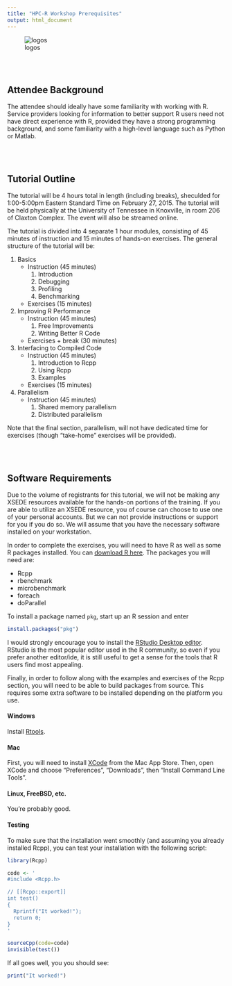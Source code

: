```yaml
---
title: "HPC-R Workshop Prerequisites"
output: html_document
---
```



![logos](logos/logos.png)


<br><br>

## Attendee Background

The attendee should ideally have some familiarity with working with R.  Service providers looking for information to better support R users need not have direct experience with R, provided they have a strong programming background, and some familiarity with a high-level language such as Python or Matlab.



<br><br>

## Tutorial Outline

The tutorial will be 4 hours total in length (including breaks), sheculded for 1:00-5:00pm Eastern Standard Time on February 27, 2015.  The tutorial will be held physically at the University of Tennessee in Knoxville, in room 206 of Claxton Complex.  The event will also be streamed online.

The tutorial is divided into 4 separate 1 hour modules, consisting of 45 minutes of instruction and 15 minutes of hands-on exercises.  The general structure of the tutorial will be:

1.  Basics
    * Instruction (45 minutes)
        1. Introduction
        2. Debugging
        3. Profiling
        4. Benchmarking
    * Exercises (15 minutes)

2. Improving R Performance
    * Instruction (45 minutes)
        1. Free Improvements
        2. Writing Better R Code
    * Exercises + break (30 minutes)

3. Interfacing to Compiled Code
    * Instruction (45 minutes)
        1. Introduction to Rcpp
        2. Using Rcpp
        3. Examples
    * Exercises (15 minutes)

4.  Parallelism
    * Instruction (45 minutes)
        1. Shared memory parallelism
        2. Distributed parallelism

Note that the final section, parallelism, will not have dedicated time for exercises (though "take-home" exercises will be provided).

<br><br>



## Software Requirements

Due to the volume of registrants for this tutorial, we will not be making any XSEDE resources available for the hands-on portions of the training.  If you are able to utilize an XSEDE resource, you of course can choose to use one of your personal accounts.  But we can not provide instructions or support for you if you do so.  We will assume that you have the necessary software installed on your workstation.

In order to complete the exercises, you will need to have R as well as some R packages installed.  You can [download R here](http://cran.r-project.org).  The packages you will need are:

* Rcpp
* rbenchmark
* microbenchmark
* foreach
* doParallel

To install a package named `pkg`, start up an R session and enter 

```r
install.packages("pkg")
```

I would strongly encourage you to install the [RStudio Desktop editor](http://www.rstudio.com/products/rstudio/download/).  RStudio is the most popular editor used in the R community, so even if you prefer another editor/ide, it is still useful to get a sense for the tools that R users find most appealing.

Finally, in order to follow along with the examples and exercises of the Rcpp section, you will need to be able to build packages from source.  This requires some extra software to be installed depending on the platform you use.


#### Windows

Install [Rtools](http://cran.r-project.org/bin/windows/Rtools/).

#### Mac

First, you will need to install [XCode](http://itunes.apple.com/us/app/xcode/id497799835?mt=12) from the Mac App Store.  Then, open XCode and choose "Preferences", "Downloads", then "Install Command Line Tools".

#### Linux, FreeBSD, etc.

You're probably good.


#### Testing 

To make sure that the installation went smoothly (and assuming you already installed Rcpp), you can test your installation with the following script:

```r
library(Rcpp)

code <- '
#include <Rcpp.h>

// [[Rcpp::export]]
int test()
{
  Rprintf("It worked!");
  return 0;
}
'

sourceCpp(code=code)
invisible(test())
```

If all goes well, you you should see:

```r
print("It worked!")
```
